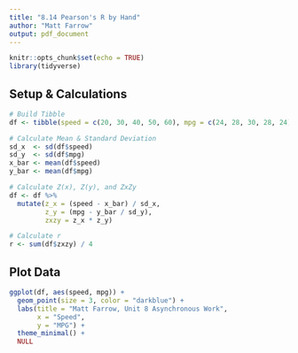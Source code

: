 ```yaml
---
title: "8.14 Pearson's R by Hand"
author: "Matt Farrow"
output: pdf_document
---
```


```r
knitr::opts_chunk$set(echo = TRUE)
library(tidyverse)
```

## Setup & Calculations

```r
# Build Tibble
df <- tibble(speed = c(20, 30, 40, 50, 60), mpg = c(24, 28, 30, 28, 24))

# Calculate Mean & Standard Deviation
sd_x  <- sd(df$speed)
sd_y  <- sd(df$mpg)
x_bar <- mean(df$speed)
y_bar <- mean(df$mpg)

# Calculate Z(x), Z(y), and ZxZy
df <- df %>% 
  mutate(z_x = (speed - x_bar) / sd_x,
         z_y = (mpg - y_bar / sd_y),
         zxzy = z_x * z_y)

# Calculate r
r <- sum(df$zxzy) / 4
```

## Plot Data

```r
ggplot(df, aes(speed, mpg)) +
  geom_point(size = 3, color = "darkblue") +
  labs(title = "Matt Farrow, Unit 8 Asynchronous Work",
       x = "Speed",
       y = "MPG") +
  theme_minimal() +
  NULL
```
